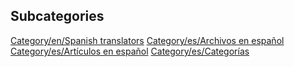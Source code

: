 
== Subcategories ==
[[Category/en/Spanish translators]]
[[Category/es/Archivos en español]]
[[Category/es/Artículos en español]]
[[Category/es/Categorías]]
